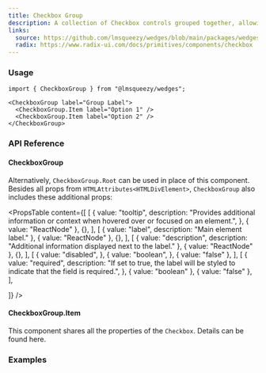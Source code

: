 ```yaml
---
title: Checkbox Group
description: A collection of Checkbox controls grouped together, allowing for the selection of multiple options within a set.
links:
  source: https://github.com/lmsqueezy/wedges/blob/main/packages/wedges/src/components/Checkbox/Checkbox.tsx
  radix: https://www.radix-ui.com/docs/primitives/components/checkbox
---
```


<PreviewComponent name="checkbox-group/preview" />

### Usage

```tsx
import { CheckboxGroup } from "@lmsqueezy/wedges";
```

```tsx showLineNumbers
<CheckboxGroup label="Group Label">
  <CheckboxGroup.Item label="Option 1" />
  <CheckboxGroup.Item label="Option 2" />
</CheckboxGroup>
```

### API Reference

#### CheckboxGroup

Alternatively, `CheckboxGroup.Root` can be used in place of this component. Besides all props from `HTMLAttributes<HTMLDivElement>`, `CheckboxGroup` also includes these additional props:

<PropsTable
  content={[
    [
      {
        value: "tooltip",
        description:
          "Provides additional information or context when hovered over or focused on an element.",
      },
      { value: "ReactNode" },
      {},
    ],
    [
      { value: "label", description: "Main element label." },
      { value: "ReactNode" },
      {},
    ],
    [
      { value: "description", description: "Additional information displayed next to the label." },
      { value: "ReactNode" },
      {},
    ],
    [
      {
        value: "disabled",
      },
      {
        value: "boolean",
      },
      { value: "false" },
    ],
    [
      {
        value: "required",
        description: "If set to true, the label will be styled to indicate that the field is required.",
      },
      { value: "boolean" },
      { value: "false" },
    ],

]}
/>

#### CheckboxGroup.Item

This component shares all the properties of the `Checkbox`. Details can be found <Link href="/components/checkbox#api-reference">here</Link>.

### Examples

<PreviewComponent name="checkbox-group/example-1" />

